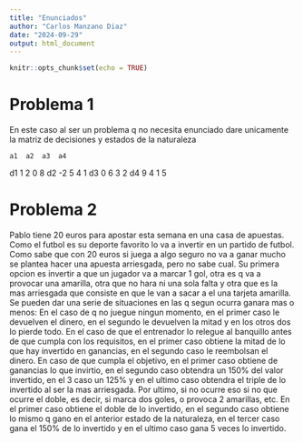 ```yaml
---
title: "Enunciados"
author: "Carlos Manzano Diaz"
date: "2024-09-29"
output: html_document
---
```


```r
knitr::opts_chunk$set(echo = TRUE)
```


# Problema 1
En este caso al ser un problema q no necesita enunciado dare unicamente la matriz
de decisiones y estados de la naturaleza

    a1  a2  a3  a4  
d1  1   2   0   8
d2  -2  5   4   1
d3  0   6   3   2
d4  9   4   1   5

# Problema 2

Pablo tiene 20 euros para apostar esta semana en una casa de apuestas. Como el futbol es su deporte 
favorito lo va a invertir en un partido de futbol. Como sabe que con 20 euros si juega a algo seguro no va a ganar mucho se plantea hacer una apuesta arriesgada, pero no sabe cual.
Su primera opcion es invertir a que un jugador va a marcar 1 gol, otra es q va a provocar una amarilla,
otra que no hara ni una sola falta y otra que es la mas arriesgada que consiste en que le van a sacar a el una tarjeta amarilla.
Se pueden dar una serie de situaciones en las q segun ocurra ganara mas o menos:
En el caso de q no juegue ningun momento, en el primer caso le devuelven el dinero, en el segundo le devuelven la mitad y en los otros dos lo pierde todo. En el caso de que el entrenador lo relegue al banquillo antes de que cumpla con los requisitos, en el primer caso obtiene la mitad de lo que hay invertido en ganancias, en el segundo caso le reembolsan el dinero. En caso de que cumpla el objetivo, en el primer caso obtiene de ganancias lo que invirtio, en el segundo caso obtendra un 150% del valor invertido, en el 3 caso un 125% y en el ultimo
caso obtendra el triple de lo invertido al ser la mas arriesgada. Por ultimo, si no ocurre eso si no que ocurre el doble, es decir, si marca dos goles, o provoca 2 amarillas, etc. En el primer caso obtiene el doble de lo invertido, en el segundo caso obtiene lo mismo q gano en el anterior estado de la naturaleza, en el tercer caso
gana el 150% de lo invertido y en el ultimo caso gana 5 veces lo invertido.
